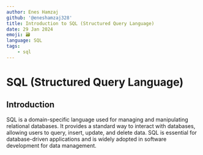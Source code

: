 ---
author: Enes Hamzaj
github: '@eneshamzaj328'
title: Introduction to SQL (Structured Query Language)
date: 29 Jan 2024
emoji: 🗃️
language: SQL
tags:
    - sql
---

# SQL (Structured Query Language)

## Introduction

SQL is a domain-specific language used for managing and manipulating relational databases. It provides a standard way to interact with databases, allowing users to query, insert, update, and delete data. SQL is essential for database-driven applications and is widely adopted in software development for data management.
